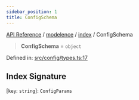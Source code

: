 ```yaml
---
sidebar_position: 1
title: ConfigSchema
---
```


[API Reference](/api-reference/modelence/index/type-aliases/../../../index) / [modelence](/api-reference/modelence/index/type-aliases/../../index) / [index](/api-reference/modelence/index/type-aliases/../index) / ConfigSchema

> **ConfigSchema** = `object`

Defined in: [src/config/types.ts:17](https://github.com/modelence/modelence/blob/fed92f905c4099b4fe8aa5bb14be6b6350b1741d/packages/modelence/src/config/types.ts#L17)

## Index Signature

\[`key`: `string`\]: `ConfigParams`
